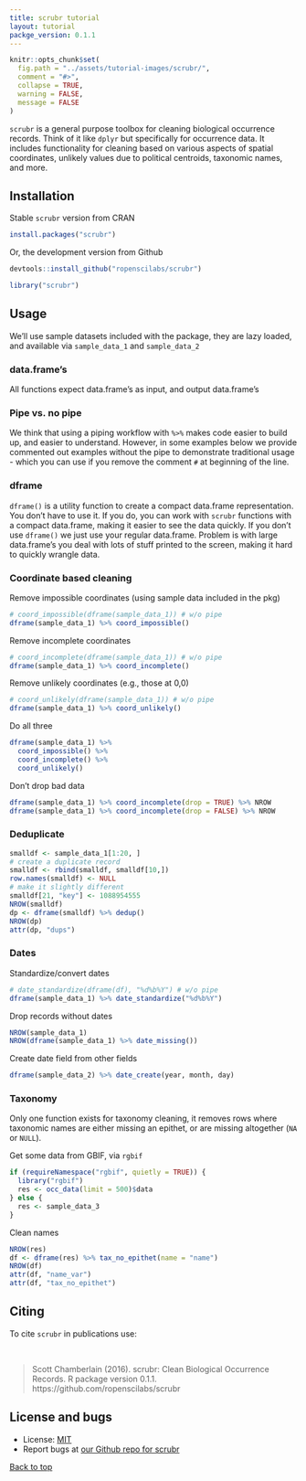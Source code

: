 ```yaml
---
title: scrubr tutorial
layout: tutorial
packge_version: 0.1.1
---
```


```r
knitr::opts_chunk$set(
  fig.path = "../assets/tutorial-images/scrubr/",
  comment = "#>",
  collapse = TRUE,
  warning = FALSE,
  message = FALSE
)
```

`scrubr` is a general purpose toolbox for cleaning biological occurrence records. Think
of it like `dplyr` but specifically for occurrence data. It includes functionality for
cleaning based on various aspects of spatial coordinates, unlikely values due to political
centroids, taxonomic names, and more.

<section id="installation">

## Installation

Stable `scrubr` version from CRAN

```r
install.packages("scrubr")
```

Or, the development version from Github

```r
devtools::install_github("ropenscilabs/scrubr")
```

```r
library("scrubr")
```

<section id="usage">

## Usage

We'll use sample datasets included with the package, they are lazy loaded,
and available via `sample_data_1` and `sample_data_2`

### data.frame's

All functions expect data.frame's as input, and output data.frame's

### Pipe vs. no pipe

We think that using a piping workflow with `%>%` makes code easier to
build up, and easier to understand. However, in some examples below we provide
commented out examples without the pipe to demonstrate traditional usage - which
you can use if you remove the comment `#` at beginning of the line.

### dframe

`dframe()` is a utility function to create a compact data.frame representation. You
don't have to use it. If you do, you can work with `scrubr` functions with a compact
data.frame, making it easier to see the data quickly. If you don't use `dframe()`
we just use your regular data.frame. Problem is with large data.frame's you deal with
lots of stuff printed to the screen, making it hard to quickly wrangle data.

### Coordinate based cleaning

Remove impossible coordinates (using sample data included in the pkg)

```r
# coord_impossible(dframe(sample_data_1)) # w/o pipe
dframe(sample_data_1) %>% coord_impossible()
```

Remove incomplete coordinates

```r
# coord_incomplete(dframe(sample_data_1)) # w/o pipe
dframe(sample_data_1) %>% coord_incomplete()
```

Remove unlikely coordinates (e.g., those at 0,0)

```r
# coord_unlikely(dframe(sample_data_1)) # w/o pipe
dframe(sample_data_1) %>% coord_unlikely()
```

Do all three

```r
dframe(sample_data_1) %>%
  coord_impossible() %>%
  coord_incomplete() %>%
  coord_unlikely()
```

Don't drop bad data

```r
dframe(sample_data_1) %>% coord_incomplete(drop = TRUE) %>% NROW
dframe(sample_data_1) %>% coord_incomplete(drop = FALSE) %>% NROW
```

### Deduplicate

```r
smalldf <- sample_data_1[1:20, ]
# create a duplicate record
smalldf <- rbind(smalldf, smalldf[10,])
row.names(smalldf) <- NULL
# make it slightly different
smalldf[21, "key"] <- 1088954555
NROW(smalldf)
dp <- dframe(smalldf) %>% dedup()
NROW(dp)
attr(dp, "dups")
```

### Dates

Standardize/convert dates

```r
# date_standardize(dframe(df), "%d%b%Y") # w/o pipe
dframe(sample_data_1) %>% date_standardize("%d%b%Y")
```

Drop records without dates

```r
NROW(sample_data_1)
NROW(dframe(sample_data_1) %>% date_missing())
```

Create date field from other fields

```r
dframe(sample_data_2) %>% date_create(year, month, day)
```

### Taxonomy

Only one function exists for taxonomy cleaning, it removes rows where taxonomic names are
either missing an epithet, or are missing altogether  (`NA` or `NULL`).

Get some data from GBIF, via `rgbif`

```r
if (requireNamespace("rgbif", quietly = TRUE)) {
  library("rgbif")
  res <- occ_data(limit = 500)$data
} else {
  res <- sample_data_3
}
```

Clean names

```r
NROW(res)
df <- dframe(res) %>% tax_no_epithet(name = "name")
NROW(df)
attr(df, "name_var")
attr(df, "tax_no_epithet")
```


<section id="citing">

## Citing

To cite `scrubr` in publications use:

<br>

> Scott Chamberlain (2016). scrubr: Clean Biological Occurrence Records. R package version 0.1.1.
https://github.com/ropenscilabs/scrubr

<section id="license_bugs">

## License and bugs

* License: [MIT](http://opensource.org/licenses/MIT)
* Report bugs at [our Github repo for scrubr](https://github.com/ropenscilabs/scrubr/issues?state=open)

[Back to top](#top)
